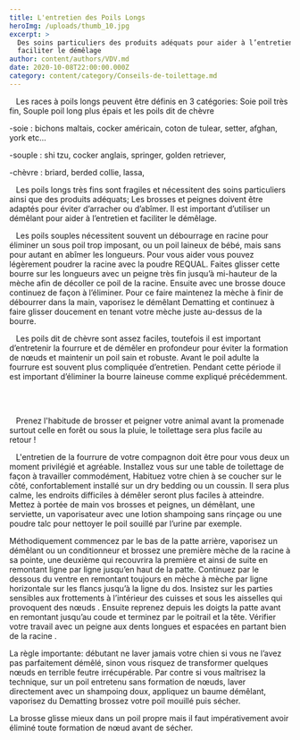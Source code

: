 ```yaml
---
title: L'entretien des Poils Longs
heroImg: /uploads/thumb_10.jpg
excerpt: >
  Des soins particuliers des produits adéquats pour aider à l’entretien et
  faciliter le démêlage
author: content/authors/VDV.md
date: 2020-10-08T22:00:00.000Z
category: content/category/Conseils-de-toilettage.md
---
```


   Les races à poils longs peuvent être définis en 3 catégories: Soie poil très fin, Souple poil long plus épais et les poils dit de chèvre

-soie : bichons maltais, cocker américain, coton de tulear, setter, afghan, york etc… 

-souple : shi tzu, cocker anglais, springer, golden retriever, 

-chèvre : briard, berded collie, lassa,  

   Les poils longs très fins sont fragiles et nécessitent des soins particuliers ainsi que des produits adéquats; Les brosses et peignes doivent être adaptés pour éviter d’arracher ou d’abîmer. Il est important d’utiliser un démêlant pour aider à l’entretien et faciliter le démêlage.

   Les poils souples nécessitent souvent un débourrage en racine pour éliminer un sous poil trop imposant, ou un poil laineux de bébé, mais sans pour autant en abîmer les longueurs. Pour vous aider vous pouvez légèrement poudrer la racine avec la poudre REQUAL. Faites glisser cette bourre sur les longueurs avec un peigne très fin jusqu’à mi-hauteur de la mèche afin de décoller ce poil de la racine. Ensuite avec une brosse douce continuez de façon à l’éliminer. Pour ce faire maintenez la mèche à finir de débourrer dans la main, vaporisez le démêlant Dematting et continuez à faire glisser doucement en tenant votre mèche juste au-dessus de la bourre.

   Les poils dit de chèvre sont assez faciles, toutefois il est important d’entretenir la fourrure et de démêler en profondeur pour éviter la formation de nœuds et maintenir un poil sain et robuste. Avant le poil adulte la fourrure est souvent plus compliquée d’entretien. Pendant cette période il est important d’éliminer la bourre laineuse comme expliqué précédemment.   

 

   Prenez l'habitude de brosser et peigner votre animal avant la promenade surtout celle en forêt ou sous la pluie, le toilettage sera plus facile au retour !

   L'entretien de la fourrure de votre compagnon doit être pour vous deux un moment privilégié et agréable. Installez vous sur une table de toilettage de façon à travailler commodément, Habituez votre chien à se coucher sur le côté, confortablement installé sur un dry bedding ou un coussin. Il sera plus calme, les endroits difficiles à démêler seront plus faciles à atteindre. Mettez à portée de main vos brosses et peignes, un démêlant, une serviette, un vaporisateur avec une lotion shampoing sans rinçage ou une poudre talc pour nettoyer le poil souillé par l’urine par exemple.

Méthodiquement commencez par le bas de la patte arrière, vaporisez un démêlant ou un conditionneur et brossez une première mèche de la racine à sa pointe, une deuxième qui recouvrira la première et ainsi de suite en remontant ligne par ligne jusqu’en haut de la patte. Continuez par le dessous du ventre en remontant toujours en mèche à mèche par ligne horizontale sur les flancs jusqu’à la ligne du dos. Insistez sur les parties sensibles aux frottements à l’intérieur des cuisses et sous les aisselles qui provoquent des nœuds . Ensuite reprenez depuis les doigts la patte avant en remontant jusqu’au coude et terminez par le poitrail et la tête. Vérifier votre travail avec un peigne aux dents longues et espacées en partant bien de la racine .




La règle importante: débutant ne laver jamais votre chien si vous ne l’avez pas parfaitement démêlé, sinon vous risquez de transformer quelques nœuds en terrible feutre irrécupérable. Par contre si vous maîtrisez la technique, sur un poil entretenu sans formation de nœuds, laver directement avec un shampoing doux, appliquez un baume démêlant, vaporisez du Dematting brossez votre poil mouillé puis sécher.

La brosse glisse mieux dans un poil propre mais il faut impérativement avoir éliminé toute formation de nœud avant de sécher.
